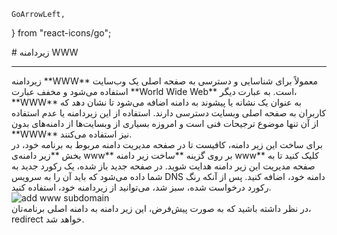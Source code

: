     GoArrowLeft,
} from "react-icons/go";


<Layout>
<Head>
<title>مستندات اضافه کردن زیردامنه www به برنامه - لیارا</title>
</Head>
# زیردامنه WWW

<hr className="mb-2" />
زیردامنه **WWW** معمولاً برای شناسایی و دسترسی به صفحه اصلی یک وب‌سایت استفاده می‌شود و مخفف عبارت **World Wide Web** است. به عبارت دیگر، **WWW** به عنوان یک نشانه یا پیشوند به دامنه اضافه می‌شود تا نشان دهد که کاربران به صفحه اصلی وبسایت دسترسی دارند.
استفاده از این زیردامنه یا عدم استفاده از آن تنها موضوع ترجیحات فنی است و امروزه بسیاری از وبسایت‌ها از دامنه‌های بدون **WWW** نیز استفاده می‌کنند. 

<Section id="create" title="ساخت زیر دامنه WWW" />
برای ساخت این زیر دامنه، کافیست تا در صفحه مدیریت دامنه مربوط به برنامه خود، در بخش **زیر دامنه‌ی www** بر روی گزینه **ساخت زیر دامنه www** کلیک کنید تا به صفحه مدیریت این زیر دامنه هدایت شوید. 
در صفحه جدید باز شده، یک رکورد جدید به شما داده می‌شود که باید آن را به سرویس DNS دامنه خود، اضافه کنید. پس از آنکه رنگ رکورد درخواست شده، سبز شد، می‌توانید از زیردامنه خود، استفاده کنید.

<div className="h-4" />
<img src="https://files.liara.ir/liara/docs/add-www-subdomain.gif" alt="add www subdomain"/>
<div className="h-4" />
در نظر داشته باشید که به صورت پیش‌فرض، این زیر دامنه به دامنه اصلی برنامه‌تان، redirect خواهد شد.

</Layout>